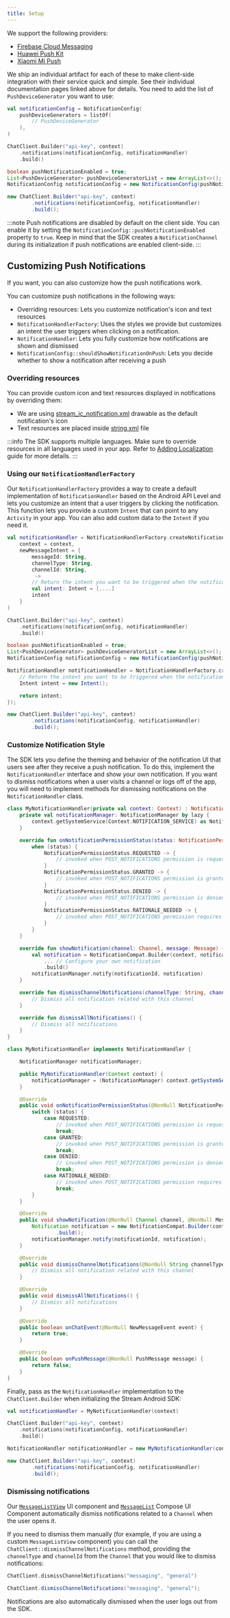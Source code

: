 ```yaml
---
title: Setup
---
```



We support the following providers:

- [Firebase Cloud Messaging](./03-push-providers/01-firebase.mdx)
- [Huawei Push Kit](./03-push-providers/02-huawei.mdx)
- [Xiaomi Mi Push](./03-push-providers/03-xiaomi.mdx)

We ship an individual artifact for each of these to make client-side integration with their service quick and simple. See their individual documentation pages linked above for details.
You need to add the list of `PushDeviceGenerator` you want to use:
<Tabs>
<TabItem value="kotlin" label="Kotlin">

```kotlin {1-5,8}
val notificationConfig = NotificationConfig(
    pushDeviceGenerators = listOf(
        // PushDeviceGenerator
    ),
)

ChatClient.Builder("api-key", context)
    .notifications(notificationConfig, notificationHandler)
    .build()
```
</TabItem>

<TabItem value="java" label="Java">

```java
boolean pushNotificationEnabled = true;
List<PushDeviceGenerator> pushDeviceGeneratorList = new ArrayList<>();
NotificationConfig notificationConfig = new NotificationConfig(pushNotificationEnabled, pushDeviceGeneratorList);

new ChatClient.Builder("api-key", context)
        .notifications(notificationConfig, notificationHandler)
        .build();
```
</TabItem>
</Tabs>

:::note
Push notifications are disabled by default on the client side. You can enable it by setting the `NotificationConfig::pushNotificationEnabled` property to `true`.
Keep in mind that the SDK creates a `NotificationChannel` during its initialization if push notifications are enabled client-side.
:::


## Customizing Push Notifications

If you want, you can also customize how the push notifications work.

You can customize push notifications in the following ways:
* Overriding resources: Lets you customize notification's icon and text resources
* `NotificationHandlerFactory`: Uses the styles we provide but customizes an intent the user triggers when clicking on a notification.
* `NotificationHandler`: Lets you fully customize how notifications are shown and dismissed
* `NotificationConfig::shouldShowNotificationOnPush`: Lets you decide whether to show a notification after receiving a push

### Overriding resources

You can provide custom icon and text resources displayed in notifications by overriding them:
- We are using [stream_ic_notification.xml](https://github.com/GetStream/stream-chat-android/blob/main/stream-chat-android-client/src/main/res/drawable/stream_ic_notification.xml) drawable as the default notification's icon
- Text resources are placed inside [string.xml](https://github.com/GetStream/stream-chat-android/blob/main/stream-chat-android-client/src/main/res/values/strings.xml) file

:::info
The SDK supports multiple languages. Make sure to override resources in all languages used in your app. Refer to [Adding Localization](../../../03-ui/06-guides/04-custom-translations.mdx) guide for more details.
:::

### Using our `NotificationHandlerFactory`

Our `NotificationHandlerFactory` provides a way to create a default implementation of `NotificationHandler` based on the Android API Level and lets you customize an intent that a user triggers by clicking the notification.
This function lets you provide a custom `Intent` that can point to any `Activity` in your app. You can also add custom data to the `Intent` if you need it.

<Tabs>
<TabItem value="kotlin" label="Kotlin">

```kotlin {1-12,15}
val notificationHandler = NotificationHandlerFactory.createNotificationHandler(
    context = context,
    newMessageIntent = {
        messageId: String,
        channelType: String,
        channelId: String,
         ->
        // Return the intent you want to be triggered when the notification is clicked
        val intent: Intent = [....]
        intent
    }
)

ChatClient.Builder("api-key", context)
    .notifications(notificationConfig, notificationHandler)
    .build()

```
</TabItem>

<TabItem value="java" label="Java">

```java
boolean pushNotificationEnabled = true;
List<PushDeviceGenerator> pushDeviceGeneratorList = new ArrayList<>();
NotificationConfig notificationConfig = new NotificationConfig(pushNotificationEnabled, pushDeviceGeneratorList);

NotificationHandler notificationHandler = NotificationHandlerFactory.createNotificationHandler(context, (messageId, channelType, channelId) -> {
    // Return the intent you want to be triggered when the notification is clicked
    Intent intent = new Intent();

    return intent;
});

new ChatClient.Builder("api-key", context)
        .notifications(notificationConfig, notificationHandler)
        .build();
```
</TabItem>
</Tabs>

### Customize Notification Style

The SDK lets you define the theming and behavior of the notification UI that users see after they receive a push notification.
To do this, implement the `NotificationHandler` interface and show your own notification.
If you want to dismiss notifications when a user visits a channel or logs off of the app, you will need to implement methods for dismissing notifications on the `NotificationHandler` class.

<Tabs>
<TabItem value="kotlin" label="Kotlin">

```kotlin {23,30,34}
class MyNotificationHandler(private val context: Context) : NotificationHandler {
    private val notificationManager: NotificationManager by lazy {
        context.getSystemService(Context.NOTIFICATION_SERVICE) as NotificationManager
    }

    override fun onNotificationPermissionStatus(status: NotificationPermissionStatus) {
        when (status) {
            NotificationPermissionStatus.REQUESTED -> {
                // invoked when POST_NOTIFICATIONS permission is requested
            }
            NotificationPermissionStatus.GRANTED -> {
                // invoked when POST_NOTIFICATIONS permission is granted
            }
            NotificationPermissionStatus.DENIED -> {
                // invoked when POST_NOTIFICATIONS permission is denied
            }
            NotificationPermissionStatus.RATIONALE_NEEDED -> {
                // invoked when POST_NOTIFICATIONS permission requires rationale
            }
        }
    }

    override fun showNotification(channel: Channel, message: Message) {
        val notification = NotificationCompat.Builder(context, notificationChannelId)
            ... // Configure your own notification
            .build()
        notificationManager.notify(notificationId, notification)
    }

    override fun dismissChannelNotifications(channelType: String, channelId: String) {
        // Dismiss all notification related with this channel
    }

    override fun dismissAllNotifications() {
        // Dismiss all notifications
    }
}
```
</TabItem>

<TabItem value="java" label="Java">

```java
class MyNotificationHandler implements NotificationHandler {

    NotificationManager notificationManager;

    public MyNotificationHandler(Context context) {
        notificationManager = (NotificationManager) context.getSystemService(Context.NOTIFICATION_SERVICE) ;
    }

    @Override
    public void onNotificationPermissionStatus(@NonNull NotificationPermissionStatus status) {
        switch (status) {
            case REQUESTED:
                // invoked when POST_NOTIFICATIONS permission is requested
                break;
            case GRANTED:
                // invoked when POST_NOTIFICATIONS permission is granted
                break;
            case DENIED:
                // invoked when POST_NOTIFICATIONS permission is denied
                break;
            case RATIONALE_NEEDED:
                // invoked when POST_NOTIFICATIONS permission requires rationale
                break;
        }
    }

    @Override
    public void showNotification(@NonNull Channel channel, @NonNull Message message) {
        Notification notification = new NotificationCompat.Builder(context, notificationChannelId)
                .build();
        notificationManager.notify(notificationId, notification);
    }

    @Override
    public void dismissChannelNotifications(@NonNull String channelType, @NonNull String channelId) {
        // Dismiss all notification related with this channel
    }

    @Override
    public void dismissAllNotifications() {
        // Dismiss all notifications
    }

    @Override
    public boolean onChatEvent(@NonNull NewMessageEvent event) {
        return true;
    }

    @Override
    public boolean onPushMessage(@NonNull PushMessage message) {
        return false;
    }
}
```
</TabItem>
</Tabs>

Finally, pass as the `NotificationHandler` implementation to the `ChatClient.Builder` when initializing the Stream Android SDK:

<Tabs>
<TabItem value="kotlin" label="Kotlin">

```kotlin {4}
val notificationHandler = MyNotificationHandler(context)

ChatClient.Builder("api-key", context)
    .notifications(notificationConfig, notificationHandler)
    .build()
```
</TabItem>

<TabItem value="java" label="Java">

```java
NotificationHandler notificationHandler = new MyNotificationHandler(context);

new ChatClient.Builder("api-key", context)
        .notifications(notificationConfig, notificationHandler)
        .build();
```
</TabItem>
</Tabs>

### Dismissing notifications

Our [`MessageListView`](../../../03-ui/04-message-components/02-message-list.mdx) UI component and [`MessageList`](../../../04-compose/05-message-components/03-message-list.mdx) Compose UI Component automatically dismiss notifications related to a `Channel` when the user opens it.

If you need to dismiss them manually (for example, if you are using a custom `MessageListView` component) you can call the `ChatClient::dismissChannelNotifications` method, providing the `channelType` and `channelId` from the `Channel` that you would like to dismiss notifications:

<Tabs>
<TabItem value="kotlin" label="Kotlin">

```kotlin
ChatClient.dismissChannelNotifications("messaging", "general")
```
</TabItem>

<TabItem value="java" label="Java">

```java
ChatClient.dismissChannelNotifications("messaging", "general");
```
</TabItem>
</Tabs>

Notifications are also automatically dismissed when the user logs out from the SDK.